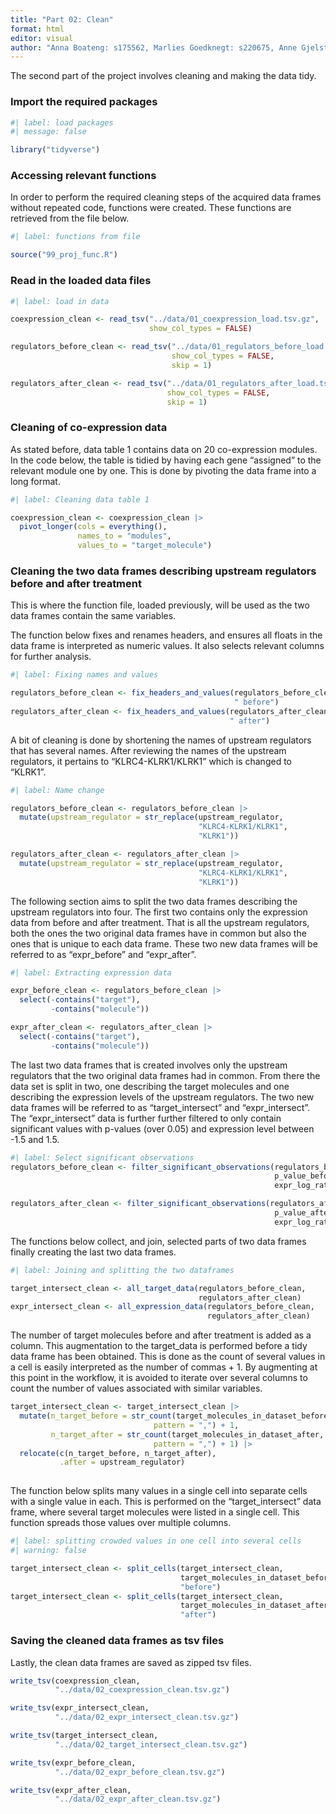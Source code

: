 ```yaml
---
title: "Part 02: Clean"
format: html
editor: visual
author: "Anna Boateng: s175562, Marlies Goedknegt: s220675, Anne Gjelstrup: s194530, Katja Jagd: s185395, Olivia Ronnenberg: s183359"
---
```


The second part of the project involves cleaning and making the data tidy.

### Import the required packages

```r
#| label: load packages
#| message: false

library("tidyverse")
```

### Accessing relevant functions

In order to perform the required cleaning steps of the acquired data frames without repeated code, functions were created. These functions are retrieved from the file below.

```r
#| label: functions from file

source("99_proj_func.R")
```

### Read in the loaded data files

```r
#| label: load in data

coexpression_clean <- read_tsv("../data/01_coexpression_load.tsv.gz",
                               show_col_types = FALSE)

regulators_before_clean <- read_tsv("../data/01_regulators_before_load.tsv.gz",
                                    show_col_types = FALSE, 
                                    skip = 1)

regulators_after_clean <- read_tsv("../data/01_regulators_after_load.tsv.gz",
                                   show_col_types = FALSE, 
                                   skip = 1)
```

### Cleaning of co-expression data

As stated before, data table 1 contains data on 20 co-expression modules. In the code below, the table is tidied by having each gene "assigned" to the relevant module one by one. This is done by pivoting the data frame into a long format.

```r
#| label: Cleaning data table 1

coexpression_clean <- coexpression_clean |>
  pivot_longer(cols = everything(),
               names_to = "modules",
               values_to = "target_molecule") 
```

### Cleaning the two data frames describing upstream regulators before and after treatment

This is where the function file, loaded previously, will be used as the two data frames contain the same variables.

The function below fixes and renames headers, and ensures all floats in the data frame is interpreted as numeric values. It also selects relevant columns for further analysis.

```r
#| label: Fixing names and values

regulators_before_clean <- fix_headers_and_values(regulators_before_clean,
                                                  " before") 
regulators_after_clean <- fix_headers_and_values(regulators_after_clean,
                                                 " after") 
```

A bit of cleaning is done by shortening the names of upstream regulators that has several names. After reviewing the names of the upstream regulators, it pertains to "KLRC4-KLRK1/KLRK1" which is changed to "KLRK1".

```r
#| label: Name change

regulators_before_clean <- regulators_before_clean |> 
  mutate(upstream_regulator = str_replace(upstream_regulator, 
                                          "KLRC4-KLRK1/KLRK1", 
                                          "KLRK1")) 

regulators_after_clean <- regulators_after_clean |> 
  mutate(upstream_regulator = str_replace(upstream_regulator, 
                                          "KLRC4-KLRK1/KLRK1", 
                                          "KLRK1"))
```

The following section aims to split the two data frames describing the upstream regulators into four. The first two contains only the expression data from before and after treatment. That is all the upstream regulators, both the ones the two original data frames have in common but also the ones that is unique to each data frame. These two new data frames will be referred to as "expr_before" and "expr_after".

```r
#| label: Extracting expression data

expr_before_clean <- regulators_before_clean |> 
  select(-contains("target"), 
         -contains("molecule"))

expr_after_clean <- regulators_after_clean |> 
  select(-contains("target"), 
         -contains("molecule"))
```

The last two data frames that is created involves only the upstream regulators that the two original data frames had in common. From there the data set is split in two, one describing the target molecules and one describing the expression levels of the upstream regulators. The two new data frames will be referred to as "target_intersect" and "expr_intersect". The "expr_intersect" data is further further filtered to only contain significant values with p-values (over 0.05) and expression level between -1.5 and 1.5.

```r
#| label: Select significant observations
regulators_before_clean <- filter_significant_observations(regulators_before_clean,
                                                           p_value_before,
                                                           expr_log_ratio_before)

regulators_after_clean <- filter_significant_observations(regulators_after_clean,
                                                           p_value_after,
                                                           expr_log_ratio_after)
```

The functions below collect, and join, selected parts of two data frames finally creating the last two data frames.

```r
#| label: Joining and splitting the two dataframes 

target_intersect_clean <- all_target_data(regulators_before_clean, 
                                          regulators_after_clean)
expr_intersect_clean <- all_expression_data(regulators_before_clean, 
                                            regulators_after_clean)

```

The number of target molecules before and after treatment is added as a column. This augmentation to the target_data is performed before a tidy data frame has been obtained. This is done as the count of several values in a cell is easily interpreted as the number of commas + 1. By augmenting at this point in the workflow, it is avoided to iterate over several columns to count the number of values associated with similar variables.

```r
target_intersect_clean <- target_intersect_clean |>
  mutate(n_target_before = str_count(target_molecules_in_dataset_before,
                                pattern = ",") + 1,
         n_target_after = str_count(target_molecules_in_dataset_after,
                                pattern = ",") + 1) |> 
  relocate(c(n_target_before, n_target_after),
           .after = upstream_regulator)
  
```

The function below splits many values in a single cell into separate cells with a single value in each. This is performed on the "target_intersect" data frame, where several target molecules were listed in a single cell. This function spreads those values over multiple columns.

```r
#| label: splitting crowded values in one cell into several cells 
#| warning: false

target_intersect_clean <- split_cells(target_intersect_clean, 
                                      target_molecules_in_dataset_before, 
                                      "before")
target_intersect_clean <- split_cells(target_intersect_clean, 
                                      target_molecules_in_dataset_after, 
                                      "after")

```

### Saving the cleaned data frames as tsv files

Lastly, the clean data frames are saved as zipped tsv files.

```r
write_tsv(coexpression_clean,
          "../data/02_coexpression_clean.tsv.gz")

write_tsv(expr_intersect_clean,
          "../data/02_expr_intersect_clean.tsv.gz")

write_tsv(target_intersect_clean,
          "../data/02_target_intersect_clean.tsv.gz")

write_tsv(expr_before_clean,
          "../data/02_expr_before_clean.tsv.gz")

write_tsv(expr_after_clean,
          "../data/02_expr_after_clean.tsv.gz")

```
